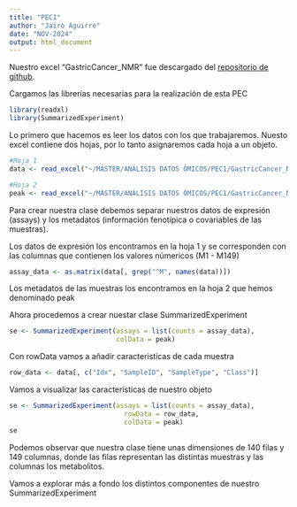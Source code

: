 ```yaml
---
title: "PEC1"
author: "Jairo Aguirre"
date: "NOV-2024"
output: html_document
---
```

Nuestro excel "GastricCancer_NMR" fue descargado del [repositorio de github](https://github.com/nutrimetabolomics/metaboData/). 

Cargamos las librerías necesarias para la realización de esta PEC

```r

library(readxl)
library(SummarizedExperiment)
```

Lo primero que hacemos es leer los datos con los que trabajaremos. Nuesto excel contiene dos hojas, por lo tanto asignaremos cada hoja a un objeto. 

```r
#Hoja 1
data <- read_excel("~/MÁSTER/ANÁLISIS DATOS ÓMICOS/PEC1/GastricCancer_NMR.xlsx", sheet = "Data")

#Hoja 2 
peak <- read_excel("~/MÁSTER/ANÁLISIS DATOS ÓMICOS/PEC1/GastricCancer_NMR.xlsx", sheet = "Peak")
```

Para crear nuestra clase debemos separar nuestros datos de expresión (assays) y los metadatos (información fenotípica o covariables de las muestras). 

Los datos de expresión los encontramos en la hoja 1 y se corresponden con las columnas que contienen los valores númericos (M1 - M149)

```r
assay_data <- as.matrix(data[, grep("^M", names(data))])
```

Los metadatos de las muestras los encontramos en la hoja 2 que hemos denominado peak

Ahora procedemos a crear nuestar clase SummarizedExperiment

```r
se <- SummarizedExperiment(assays = list(counts = assay_data), 
                           colData = peak)
```

Con rowData vamos a añadir caracteristicas de cada muestra 

```r
row_data <- data[, c("Idx", "SampleID", "SampleType", "Class")]
```

Vamos a visualizar las características de nuestro objeto 
```r
se <- SummarizedExperiment(assays = list(counts = assay_data), 
                             rowData = row_data,
                             colData = peak)
se
```

Podemos observar que nuestra clase tiene unas dimensiones de 140 filas y 149 columnas, donde las filas representan las distintas muestras y las columnas los metabolitos. 

Vamos a explorar más a fondo los distintos componentes de nuestro SummarizedExperiment

